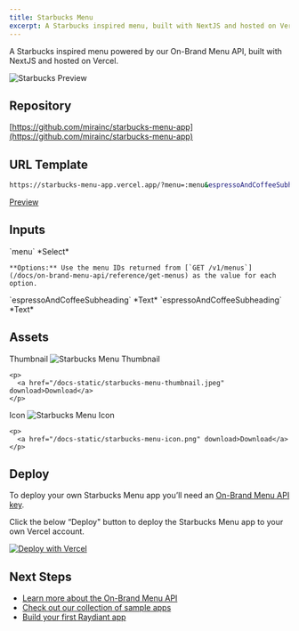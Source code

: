 ```yaml
---
title: Starbucks Menu
excerpt: A Starbucks inspired menu, built with NextJS and hosted on Vercel.
---
```


A Starbucks inspired menu powered by our On-Brand Menu API, built with NextJS and hosted on Vercel.

![Starbucks Preview](/docs-static/starbucks-menu-preview.png)

## Repository

[https://github.com/mirainc/starbucks-menu-app](https://github.com/mirainc/starbucks-menu-app)

## URL Template

```bash
https://starbucks-menu-app.vercel.app/?menu=:menu&espressoAndCoffeeSubheading=:espressoAndCoffeeSubheading&espressoAndCoffeeBottomText=:espressoAndCoffeeBottomText&footnote=:footnote
```

[Preview](https://starbucks-menu-app.vercel.app/?menu=3404a063-2bbe-4473-bb1b-cac3c7e1d14e)

## Inputs

<OptionsTable>
  <OptionTitle>
    `menu`
  </OptionTitle>
  <OptionDescription>
    *Select*

    **Options:** Use the menu IDs returned from [`GET /v1/menus`](/docs/on-brand-menu-api/reference/get-menus) as the value for each option.
  </OptionDescription>
  <OptionTitle>
    `espressoAndCoffeeSubheading`
  </OptionTitle>
  <OptionDescription>
    *Text*
  </OptionDescription>
  <OptionTitle>
    `espressoAndCoffeeSubheading`
  </OptionTitle>
  <OptionDescription>
    *Text*
  </OptionDescription>
</OptionsTable>

## Assets

<OptionsTable>
  <OptionTitle>
    Thumbnail

  </OptionTitle>
  <OptionDescription>
    <img alt="Starbucks Menu Thumbnail" src="/docs-static/starbucks-menu-thumbnail.jpeg" style={{ maxWidth: 200 }} />

    <p>
      <a href="/docs-static/starbucks-menu-thumbnail.jpeg" download>Download</a>
    </p>
  </OptionDescription>
  <OptionTitle>
    Icon
  </OptionTitle>
  <OptionDescription>
    <img alt="Starbucks Menu Icon" src="/docs-static/starbucks-menu-icon.png" style={{ maxWidth: 40 }} />

    <p>
      <a href="/docs-static/starbucks-menu-icon.png" download>Download</a>
    </p>
  </OptionDescription>
</OptionsTable>



## Deploy

To deploy your own Starbucks Menu app you’ll need an [On-Brand Menu API key](/docs/on-brand-menu-api/api-keys).

Click the below “Deploy" button to deploy the Starbucks Menu app to your own Vercel account.

<a href="https://vercel.com/new/clone?repository-url=https%3A%2F%2Fgithub.com%2Fmirainc%2Fstarbucks-menu-app&env=RAYDIANT_MENU_API_KEY&redirect-url=https%3A%2F%2Fdevelopers.raydiant.com%2Fdocs%2Fget-started%2Fsample-apps%2Fstarbucks-menu">
  <img src="https://vercel.com/button" alt="Deploy with Vercel" />
</a>

## Next Steps

- [Learn more about the On-Brand Menu API](/docs/on-brand-menu-api)
- [Check out our collection of sample apps](/docs/get-started/sample-apps)
- [Build your first Raydiant app](/docs/get-started/build-an-ap)
